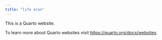 ```yaml
---
title: "life econ"
---
```


This is a Quarto website.

To learn more about Quarto websites visit <https://quarto.org/docs/websites>.
